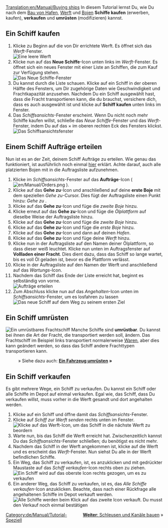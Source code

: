 [[Translation:en/Manual/Buying ships]]
{{de/Manual/Tutorial/Tutorial}}
In diesem Tutorial lernst Du, wie Du nach dem [[de/Manual/Hafen bauen|Bau von Hafen]], [[de/Manual/Werft bauen|Werft]] und [[de/Manual/Positionsbojen platzieren|Bojen]] '''Schiffe kaufen''' (erwerben, kaufen), '''verkaufen''' und '''umrüsten''' (modifizieren) kannst.

== Ein Schiff kaufen ==
# Klicke zu Beginn auf die von Dir errichtete Werft. Es öffnet sich das ''Werft''-Fenster.<br/>[[File:en/Manual/Buying-ships-1.png|none|frame|Eine leere Werft]]
# Klicke nun auf das '''Neue Schiffe'''-Icon unten links im ''Werft''-Fenster. Es öffnet sich ein neues Fenster mit einer Liste an Schiffen, die zum Kauf zur Verfügung stehen.<br/>[[File:en/Manual/Buying-ships-2.png|none|frame|Das ''Neue Schiffe''-Fenster]]
# Du kannst durch die Liste schauen. Klicke auf ein Schiff in der oberen Hälfte des Fensters, um Dir zugehörige Daten wie Geschwindigkeit und Frachtkapazität anzusehen. Nachdem Du ein Schiff ausgewählt hast, dass die Fracht transportieren kann, die du brauchst, versichere dich, dass es auch ausgewählt ist und klicke auf '''Schiff kaufen''' unten links im Fenster.
# Das ''Schiffsansichts''-Fenster erscheint. Wenn Du nicht noch mehr Schiffe kaufen willst, schließe das ''Neue Schiffe''-Fenster und das ''Werft''-Fenster, indem Du auf das &times; im oberen rechten Eck des Fensters klickst.<br/>[[File:en/Manual/Buying-ships-3.png|none|frame|Das Schiffsansichtsfenster]]

== Einem Schiff Aufträge erteilen ==
Nun ist es an der Zeit, deinem Schiff Aufträge zu erteilen. Wie genau das funktioniert, ist ausführlich noch einmal [[de/Manual/Aufträge|hier]] erklärt. Achte darauf, auch alle platzierten Bojen mit in die Auftragsliste aufzunehmen.

# Klicke im ''Schiffsansichts''-Fenster auf das '''Aufträge'''-Icon ( [[File:en/Manual/Orders.png]] ).
# Klicke auf das '''Gehe zu'''-Icon und anschließend auf deine '''erste Boje''' mit dem speziellen ''Gehe zu''-Cursor. Dies fügt der Auftragsliste einen Punkt hinzu: ''Gehe zu <Name der ersten Boje>''.
# Klicke auf das '''Gehe zu'''-Icon und füge die ''zweite Boje'' hinzu.
# Klicke erneut auf das '''Gehe zu'''-Icon und füge die ''Ölplattform'' auf dieselbe Weise der Auftragsliste hinzu.
# Klicke auf das '''Gehe zu'''-Icon und füge die ''zweite Boje'' hinzu.
# Klicke auf das '''Gehe zu'''-Icon und füge die ''erste Boje'' hinzu.
# Klicke auf das '''Gehe zu'''-Icon und dann auf deinen ''Hafen''.
# Klicke auf das '''Gehe zu'''-Icon und füge deine ''Werft'' hinzu.
# Klicke nun in der Auftragsliste auf den Namen deiner Ölplattform, so dass dieser weiß leuchtet. Klicke nun unten im Auftragsfenster auf '''Vollladen einer Fracht'''. Dies dient dazu, dass das Schiff so lange wartet, bis es voll Öl geladen ist, bevor es die Plattform verlässt.
# Klicke in der Auftragsliste auf den Namen der Werft und anschließend auf das ''Wartungs-''Icon.
# Nachdem das Schiff das Ende der Liste erreicht hat, beginnt es selbständig von vorne.<br/>[[File:en/Manual/Buying-ships-orders.png|frame|none|Aufträge erteilen]]
# Zum Abschluss klicke nun auf das ''Angehalten''-Icon unten im ''Schiffsansichts''-Fenster, um es losfahren zu lassen<br/>[[File:en/Manual/Buying-ships-4.png|none|frame|Das neue Schiff auf dem Weg zu seinem ersten Ziel]]

== Ein Schiff umrüsten ==
[[File:en/Manual/Buying-ships-5.png|left|frame|Ein umrüstbares Frachtschiff]]
Manche Schiffe sind '''umrüstbar'''. Du kannst bei ihnen die Art der Fracht, die transportiert werden soll, ändern. Das Frachtschiff im Beispiel links transportiert normalerweise [[de/Waren|Waren]], aber dies kann geändert werden, so dass das Schiff andere Frachttypen transportieren kann.

:&raquo; Siehe dazu auch: '''[[de/Manual/Umrüsten|Ein Fahrzeug umrüsten]] &raquo;'''

{{en/-}}

== Ein Schiff verkaufen ==
Es gibt mehrere Wege, ein Schiff zu verkaufen. Du kannst ein Schiff oder alle Schiffe im Depot auf einmal verkaufen. Egal wie, das Schiff, dass Du verkaufen willst, muss vorher in die Werft gesandt und dort angehalten werden.

# Klicke auf ein Schiff und öffne damit das ''Schiffsansichts''-Fenster.
# Klicke auf ''Schiff zur Werft senden'' rechts unten im Fenster.<br/>[[File:en/Manual/Buying-ships-6.png|none|frame|Klicke auf das Werft-Icon, um das Schiff in die nächste Werft zu beordern]]
# Warte nun, bis das Schiff die Werft erreicht hat. Zwischenzeitlich kannst Du das ''Schiffsansichts''-Fenster schließen; du benötigst es nicht mehr.
# Nachdem das Schiff in der Werft angekommen ist, klicke auf die Werft und es erscheint das ''Werft''-Fenster. Nun siehst Du alle in der Werft befindlichen Schiffe.
# Ein Weg, das Schiff zu verkaufen, ist, es anzuklicken und mit gedrückter Maustaste auf das ''Schiff verkaufen''-Icon rechts oben zu ziehen.<br/>[[File:en/Manual/Buying-ships-7.png|none|frame|Ein Schiff wird auf das oberste Icon rechts gezogen, um es zu verkaufen]]
# Ein anderer Weg, das Schiff zu verkaufen, ist es, das ''Alle Schiffe verkaufen''-Icon anzuklicken. Beachte, dass nach einer Rückfrage alle angehaltenen Schiffe im Depot verkauft werden.<br/>[[File:en/Manual/Buying-ships-8.png|none|frame|Alle Schiffe werden beim Klick auf das zweite Icon verkauft. Du musst den Verkauf noch einmal bestätigen]]

<span style="float: right">[[de/Manual/Schleusen und Kanäle bauen|'''Weiter''': Schleusen und Kanäle bauen]] &raquo;</span>

[[Category:de/Manual/Tutorial-Speziell]]